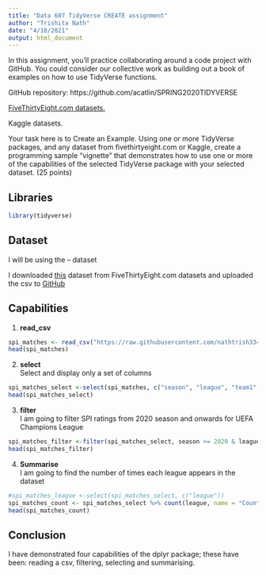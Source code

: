 ---
title: "Data 607 TidyVerse CREATE assignment"
author: "Trishita Nath"
date: "4/10/2021"
output: html_document
---

In this assignment, you’ll practice collaborating around a code project with GitHub.  You could consider our collective work as building out a book of examples on how to use TidyVerse functions.

GitHub repository:  https://github.com/acatlin/SPRING2020TIDYVERSE

[FiveThirtyEight.com datasets.](https://data.fivethirtyeight.com/)

Kaggle datasets. 

Your task here is to Create an Example.  Using one or more TidyVerse packages, and any dataset from fivethirtyeight.com or Kaggle, create a programming sample “vignette” that demonstrates how to use one or more of the capabilities of the selected TidyVerse package with your selected dataset. (25 points)

## Libraries

```{r echo=TRUE, eval=TRUE}
library(tidyverse)
```

## Dataset

I will be using the -- dataset

I downloaded [this](https://projects.fivethirtyeight.com/soccer-api/club/spi_matches.csv) dataset from FiveThirtyEight.com datasets and uploaded the csv to [GitHub](https://raw.githubusercontent.com/nathtrish334/Data-607/main/spi_matches.csv)

## Capabilities

1. **read_csv**

```{r echo=TRUE, eval=TRUE}
spi_matches <- read_csv("https://raw.githubusercontent.com/nathtrish334/Data-607/main/spi_matches.csv")
head(spi_matches)
```

2. **select**  
Select and display only a set of columns
```{r echo=TRUE, eval=TRUE}
spi_matches_select <-select(spi_matches, c("season", "league", "team1", "team2", "prob1", "prob2", "probtie", "score1", "score2"))
head(spi_matches_select)
```

3. **filter**  
I am going to filter SPI ratings from 2020 season and onwards for UEFA Champions League
```{r echo=TRUE, eval=TRUE}
spi_matches_filter <-filter(spi_matches_select, season >= 2020 & league == "UEFA Champions League")
head(spi_matches_filter)
```
4. **Summarise**  
I am going to find the number of times each league appears in the dataset
```{r echo=TRUE, eval=TRUE}
#spi_matches_league <-select(spi_matches_select, c("league"))
spi_matches_count <- spi_matches_select %>% count(league, name = "Count", sort = TRUE)
head(spi_matches_count)
```

## Conclusion

I have demonstrated four capabilities of the dplyr package; these have been: reading a csv, filtering, selecting and summarising.